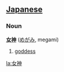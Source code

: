 == [[Japanese]] ==                                          
===Noun===
'''[[女]][[神]]''' ([[めがみ]], megami)

# [[goddess]]

[[la:女神]]